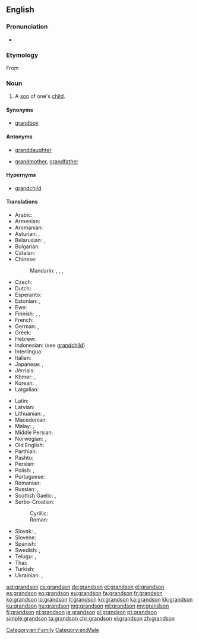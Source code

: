 {{wikipedia|dab=grandson}}
==English==

===Pronunciation===
* {{audio|en-us-grandson.ogg|Audio (US)}}

===Etymology===
From {{prefix|grand|son}}

===Noun===
{{en-noun}}

# A [[son]] of one's [[child]].

====Synonyms====
* [[grandboy]]

====Antonyms====
* {{qualifier|with regard to gender}} [[granddaughter]]
* {{qualifier|with regard to ancestry}} [[grandmother]], [[grandfather]]

====Hypernyms====
* [[grandchild]]

====Translations====
{{trans-top|son of one's child}}
* Arabic: {{t-|ar|حفيد|m|tr=ḥafīd}}
* Armenian: {{t-|hy|թոռ|tr=t'oṙ}}
* Aromanian: {{t-|rup|nipot|m}}
* Asturian: {{t+|ast|ñetu|m}}, {{t+|ast|nietu|m}}
* Belarusian: {{t|be|унук|m|tr=unúk|sc=Cyrl}}, {{t|be|ўнук|m|tr=ŭnuk|sc=Cyrl}}
* Bulgarian: {{t|bg|внук|m|tr=vnuk|sc=Cyrl}}
* Catalan: {{t+|ca|nét|m}}
* Chinese:
*: Mandarin: {{t|cmn|孫子|sc=Hani}}, {{t|cmn|孙子|tr=sūnzi|sc=Hani}}, {{qualifier|daughter's son}} {{t|cmn|外孫|sc=Hani}}, {{t|cmn|外孙|tr=wàisūn|sc=Hani}}
* Czech: {{t+|cs|vnuk|m}}
* Dutch: {{t+|nl|kleinzoon|m}}
* Esperanto: {{t-|eo|nepo}}
* Estonian: {{t|et|pojapoeg}}, {{t|et|tütrepoeg}}
* Ewe: {{tø|ee|tɔgbuiyɔviŋutsu}}
* Finnish: {{t-|fi|pojanpoika}}, {{t-|fi|tyttärenpoika}}, {{t+|fi|lapsenlapsi}}
* French: {{t+|fr|petit-fils|m}}
* German: {{t-|de|Enkelsohn|m}}, {{t+|de|Enkel|m}}
* Greek: {{t+|el|εγγονός|m|tr=engonós}}
* Hebrew: {{t|he|נכד|m|tr=nekhed|alt=נֶכֶד|sc=Hebr}}
* Indonesian: (see [[grandchild]])
* Interlingua: {{t|ia|granfilio}}
* Italian: {{t+|it|nipote|m}}
* Japanese: {{t+|ja|孫息子|tr=まごむすこ, magomusuko}}, {{t+|ja|孫|tr=まご, mago}} {{qualifier|grandchild}}
* Jèrriais: {{tø|roa-jer|p'tit-fis|m}}
* Khmer: {{t-|km|ចៅប្រុស|sc=Khmr|tr=chav proh}}, {{t-|km|នត្តាប្រុស|sc=Khmr|tr=noattaa proh}}
* Korean: {{t+|ko|손자|tr=sonja}}, {{t-|ko|외손자|tr=oesonja}} {{qualifier|daughter's son}}
* Latgalian: {{tø|ltg|unuks|m}}
{{trans-mid}}
* Latin: {{t+|la|nepos|m}}
* Latvian: {{t-|lv|mazdēls|m}}
* Lithuanian: {{t-|lt|vaikaitis|m}}, {{t-|lt|anūkas|m}}
* Macedonian: {{t-|mk|внук|m|tr=vnuk}}
* Malay: {{t-|ms|cucu lelaki}}, {{t-|ms|cucu}}
* Middle Persian: {{tø|pal|𐭭𐭯𐭩|tr=nab|sc=Phli}}
* Norwegian: {{t-|no|sønnesønn}} {{qualifier|son's son}}, {{t-|no|dattersønn}} {{qualifier|daughter's son}}
* Old English: {{t-|ang|sunsunu}}
* Parthian: {{tø|xpr|𐭐𐭅𐭇𐭓𐭉𐭐𐭅𐭇𐭓|tr=puhr-i-puhr|sc=Prti}} {{qualifier|son's son}}
* Pashto: {{t+|ps|لمسی|m|tr=lmasay}}
* Persian: {{t+|fa|نوه|tr=nave|sc=fa-Arab}}
* Polish: {{t+|pl|wnuk|m}}, {{t-|pl|wnuczek|m}} {{qualifier|little one}}
* Portuguese: {{t+|pt|neto|m}}
* Romanian: {{t-|ro|nepot}}
* Russian: {{t+|ru|внук|m|tr=vnuk}}, {{t+|ru|внучок|m|tr=vnučók}} {{qualifier|little one}}
* Scottish Gaelic: {{t+|gd|mac-mic|m}}, {{t-|gd|mac-ighne|m}} {{qualifier|daughter's son}}
* Serbo-Croatian:
*: Cyrillic: {{t-|sh|унук|m}}
*: Roman: {{t-|sh|unuk|m}}
* Slovak: {{t-|sk|vnuk|m}}, {{t|sk|vnuk|m}}
* Slovene: {{t+|sl|vnuk|m}}
* Spanish: {{t+|es|nieto|m}}
* Swedish: {{t+|sv|sonson|c}} {{qualifier|son's son}}, {{t+|sv|dotterson|c}} {{qualifier|daughter's son}}
* Telugu: {{t+|te|మనుమడు|tr=manumaḍu}}, {{t+|te|పౌత్రుడు|tr=pautruḍu}}
* Thai: {{t-|th|หลานชาย|tr=larn-chai}}
* Turkish: {{t-|tr|erkek torun}}
* Ukrainian: {{t|uk|онук|m|tr=onúk|sc=Cyrl}}, {{t|uk|внук|m|tr=vnuk|sc=Cyrl}}
{{trans-bottom}}

[[Category:en:Family]]
[[Category:en:Male]]

[[ast:grandson]]
[[cs:grandson]]
[[de:grandson]]
[[et:grandson]]
[[el:grandson]]
[[es:grandson]]
[[eo:grandson]]
[[eu:grandson]]
[[fa:grandson]]
[[fr:grandson]]
[[ko:grandson]]
[[io:grandson]]
[[it:grandson]]
[[kn:grandson]]
[[ka:grandson]]
[[kk:grandson]]
[[ku:grandson]]
[[hu:grandson]]
[[mg:grandson]]
[[ml:grandson]]
[[my:grandson]]
[[fj:grandson]]
[[nl:grandson]]
[[ja:grandson]]
[[pl:grandson]]
[[pt:grandson]]
[[simple:grandson]]
[[ta:grandson]]
[[chr:grandson]]
[[vi:grandson]]
[[zh:grandson]]